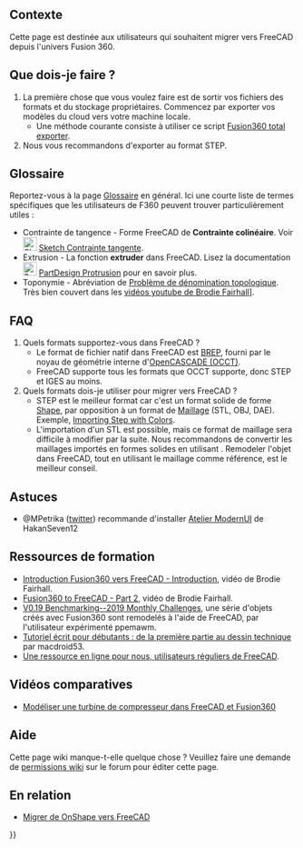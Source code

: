<languages/>
{{TOCright}}

<span id="Background"></span>
== Contexte ==

Cette page est destinée aux utilisateurs qui souhaitent migrer vers FreeCAD depuis l'univers Fusion 360.

<span id="What_do_I_do?"></span>
== Que dois-je faire ? ==

# La première chose que vous voulez faire est de sortir vos fichiers des formats et du stockage propriétaires. Commencez par exporter vos modèles du cloud vers votre machine locale.
#* Une méthode courante consiste à utiliser ce script [https://github.com/Jnesselr/fusion-360-total-exporter Fusion360 total exporter].
# Nous vous recommandons d'exporter au format STEP.

== Glossaire ==
{{VeryImportantMessage|Veuillez également faire référence au projet en cours [[CAD_Rosetta_Stone|CAD Rosetta Stone]] pour connaître les noms analogues utilisés par les CAO propriétaires populaires}}

Reportez-vous à la page [[Glossary/fr|Glossaire]] en général. Ici une courte liste de termes spécifiques que les utilisateurs de F360 peuvent trouver particulièrement utiles :


* Contrainte de tangence - Forme FreeCAD de '''Contrainte colinéaire'''. Voir [[Image:Sketcher_ConstrainTangent.svg|24px|link=Sketcher_ConstrainTangent]] [[Sketcher_ConstrainTangent/fr#Entre_deux_lignes_.28colin.C3.A9aire.29|Sketch Contrainte tangente]].
* Extrusion - La fonction '''extruder''' dans FreeCAD. Lisez la documentation [[Image:PartDesign_Pad.svg|24px|link=PartDesign_Pad]] [[PartDesign_Pad/fr|PartDesign Protrusion]] pour en savoir plus.
* Toponymie - Abréviation de [[Topological_naming_problem/fr|Problème de dénomination topologique]]. Très bien couvert dans les [https://www.youtube.com/watch?v=6p2vqEEmWq4 vidéos youtube de Brodie Fairhall]].

== FAQ ==

# Quels formats supportez-vous dans FreeCAD ?
#* Le format de fichier natif dans FreeCAD est [https://fr.wikipedia.org/wiki/B-Rep BREP], fourni par le noyau de géométrie interne d'[[OpenCASCADE/fr|OpenCASCADE (OCCT)]].
#* FreeCAD supporte tous les formats que OCCT supporte, donc STEP et IGES au moins.
# Quels formats dois-je utiliser pour migrer vers FreeCAD ?
#* STEP est le meilleur format car c'est un format solide de forme [[Shape/fr|Shape]], par opposition à un format de [[Mesh/fr|Maillage]] (STL, OBJ, DAE). Exemple, [https://forum.freecad.org/viewtopic.php?f=3&t=50308 Importing Step with Colors].
#* L'importation d'un STL est possible, mais ce format de maillage sera difficile à modifier par la suite. Nous recommandons de convertir les maillages importés en formes solides en utilisant {{Button|[[File:Part_ShapeFromMesh.svg|16px]] [[Part_ShapeFromMesh/fr|Part Forme à partir du maillage]]}}. Remodeler l'objet dans FreeCAD, tout en utilisant le maillage comme référence, est le meilleur conseil.

<span id="Tips"></span>
== Astuces ==

* @MPetrika ([https://twitter.com/MPetrikas/status/1362051484704264198 twitter]) recommande d'installer [[ModernUI_Workbench/fr|Atelier ModernUI]] de HakanSeven12 


<span id="Learning_Resources"></span>
== Ressources de formation ==

* [https://www.youtube.com/watch?v=_GxJkB23ZHM Introduction Fusion360 vers FreeCAD - Introduction], vidéo de Brodie Fairhall.
* [https://www.youtube.com/watch?v=IESZD4QS3P8 Fusion360 to FreeCAD - Part 2], vidéo de Brodie Fairhall.
* [https://forum.freecad.org/viewtopic.php?f=36&t=50492 V0.19 Benchmarking--2019 Monthly Challenges], une série d'objets créés avec Fusion360 sont remodelés à l'aide de FreeCAD, par l'utilisateur expérimenté ppemawm.
* [https://github.com/macdroid53/LearningFreeCAD Tutoriel écrit pour débutants : de la première partie au dessin technique] par macdroid53.
* [https://www.freecad.info/ Une ressource en ligne pour nous, utilisateurs réguliers de FreeCAD].

<span id="Comparison_Videos"></span>
== Vidéos comparatives ==

* [https://www.youtube.com/watch?v=kirDbZd0dvI&feature=youtu.be Modéliser une turbine de compresseur dans FreeCAD et Fusion360]

<span id="Help"></span>
== Aide ==

Cette page wiki manque-t-elle quelque chose ? Veuillez faire une demande de [https://forum.freecad.org/viewtopic.php?f=21&t=6830 permissions wiki] sur le forum pour éditer cette page. 

<span id="Related"></span>
== En relation ==

* [[Migrating_to_FreeCAD_from_OnShape/fr|Migrer de OnShape vers FreeCAD]]


{{Userdocnavi{{#translation:}}}}